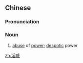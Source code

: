 ==Chinese==
{{zh-forms}}

===Pronunciation===
{{zh-pron
|m=yínwēi
|c=jam4 wai1
|mn=qz,tw,xm,zz:îm-ui
|cat=n
}}

===Noun===
{{zh-noun}}

# [[abuse]] of [[power]]; [[despotic]] power

[[zh:淫威]]